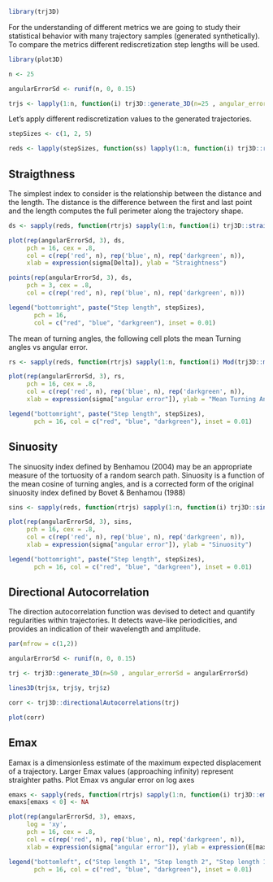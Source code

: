 ```r

library(trj3D)

```

For the understanding of different metrics we are going to study their statistical behavior with many trajectory samples (generated synthetically). To compare the metrics different rediscretization step lengths will be used.

```r

library(plot3D)

n <- 25

angularErrorSd <- runif(n, 0, 0.15)

trjs <- lapply(1:n, function(i) trj3D::generate_3D(n=25 , angular_errorSd = angularErrorSd[i]))

```

Let's apply different rediscretization values to the generated trajectories.

```r

stepSizes <- c(1, 2, 5)

reds <- lapply(stepSizes, function(ss) lapply(1:n, function(i) trj3D::resample (trjs[[i]], ss)))

```


## Straigthness

The simplest index to consider is the relationship between the distance and the length. The distance is the difference between the first and last point and the length computes the full perimeter along the trajectory shape.

```r

ds <- sapply(reds, function(rtrjs) sapply(1:n, function(i) trj3D::straightness(rtrjs[[i]])))

plot(rep(angularErrorSd, 3), ds,
     pch = 16, cex = .8,
     col = c(rep('red', n), rep('blue', n), rep('darkgreen', n)),
     xlab = expression(sigma[Delta]), ylab = "Straightness")

points(rep(angularErrorSd, 3), ds,
     pch = 3, cex = .8,
     col = c(rep('red', n), rep('blue', n), rep('darkgreen', n)))

legend("bottomright", paste("Step length", stepSizes), 
       pch = 16, 
       col = c("red", "blue", "darkgreen"), inset = 0.01)
```
The mean of turning angles, the following cell plots the mean Turning angles vs angular error.

```r

rs <- sapply(reds, function(rtrjs) sapply(1:n, function(i) Mod(trj3D::meanTurningAngles(rtrjs[[i]]))))

plot(rep(angularErrorSd, 3), rs,
     pch = 16, cex = .8,
     col = c(rep('red', n), rep('blue', n), rep('darkgreen', n)),
     xlab = expression(sigma["angular error"]), ylab = "Mean Turning Angles")

legend("bottomright", paste("Step length", stepSizes), 
       pch = 16, col = c("red", "blue", "darkgreen"), inset = 0.01)
```

## Sinuosity

The sinuosity index defined by Benhamou (2004) may be an appropriate measure of the tortuosity of a random search path. Sinuosity is a function of the mean cosine of turning angles, and is a corrected form of the original sinuosity index defined by Bovet & Benhamou (1988)

```r

sins <- sapply(reds, function(rtrjs) sapply(1:n, function(i) trj3D::sinuosity (rtrjs[[i]])))

plot(rep(angularErrorSd, 3), sins,
     pch = 16, cex = .8,
     col = c(rep('red', n), rep('blue', n), rep('darkgreen', n)),
     xlab = expression(sigma["angular error"]), ylab = "Sinuosity")

legend("bottomright", paste("Step length", stepSizes), 
       pch = 16, col = c("red", "blue", "darkgreen"), inset = 0.01)

```

## Directional Autocorrelation

The direction autocorrelation function was devised to detect and quantify regularities within trajectories. It detects wave-like periodicities, and provides an indication of their wavelength and amplitude.


```r

par(mfrow = c(1,2))

angularErrorSd <- runif(n, 0, 0.15)

trj <- trj3D::generate_3D(n=50 , angular_errorSd = angularErrorSd)

lines3D(trj$x, trj$y, trj$z) 

corr <- trj3D::directionalAutocorrelations(trj)

plot(corr)

```


## Emax

Eamax is a dimensionless estimate of the maximum expected displacement of a trajectory. Larger Emax values (approaching infinity) represent straighter paths. Plot Emax vs angular error on log axes

```r

emaxs <- sapply(reds, function(rtrjs) sapply(1:n, function(i) trj3D::emax (rtrjs[[i]])))
emaxs[emaxs < 0] <- NA

plot(rep(angularErrorSd, 3), emaxs,
     log = 'xy',
     pch = 16, cex = .8, 
     col = c(rep('red', n), rep('blue', n), rep('darkgreen', n)),
     xlab = expression(sigma["angular error"]), ylab = expression(E[max]))

legend("bottomleft", c("Step length 1", "Step length 2", "Step length 10"), 
       pch = 16, col = c("red", "blue", "darkgreen"), inset = 0.01)

```






